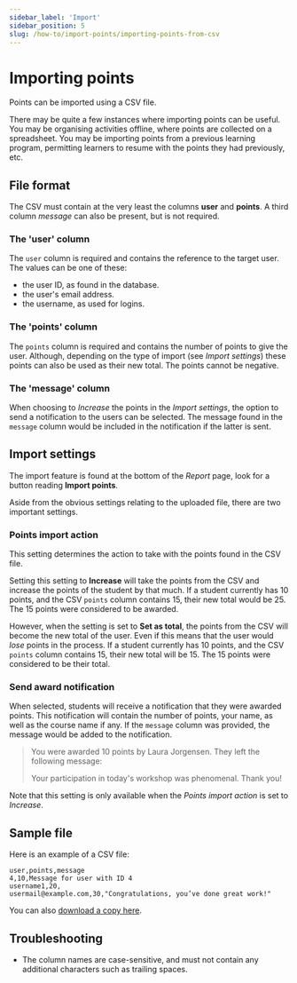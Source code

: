 ```yaml
---
sidebar_label: 'Import'
sidebar_position: 5
slug: /how-to/import-points/importing-points-from-csv
---
```


# Importing points


<RequiresXpPlus />

Points can be imported using a CSV file.

There may be quite a few instances where importing points can be useful. You may be organising activities offline, where points are collected on a spreadsheet. You may be importing points from a previous learning program, permitting learners to resume with the points they had previously, etc.

## File format

The CSV must contain at the very least the columns **user** and **points**. A third column _message_ can also be present, but is not required.

### The 'user' column

The `user` column is required and contains the reference to the target user. The values can be one of these:

- the user ID, as found in the database.
- the user's email address.
- the username, as used for logins.

### The 'points' column

The `points` column is required and contains the number of points to give the user. Although, depending on the type of import (see _Import settings_) these points can also be used as their new total. The points cannot be negative.

### The 'message' column

When choosing to _Increase_ the points in the _Import settings_, the option to send a notification to the users can be selected. The message found in the `message` column would be included in the notification if the latter is sent.

## Import settings

The import feature is found at the bottom of the _Report_ page, look for a button reading **Import points**.

Aside from the obvious settings relating to the uploaded file, there are two important settings.

### Points import action

This setting determines the action to take with the points found in the CSV file.

Setting this setting to **Increase** will take the points from the CSV and increase the points of the student by that much. If a student currently has 10 points, and the CSV `points` column contains 15, their new total would be 25. The 15 points were considered to be awarded.

However, when the setting is set to **Set as total**, the points from the CSV will become the new total of the user. Even if this means that the user would _lose_ points in the process. If a student currently has 10 points, and the CSV `points` column contains 15, their new total will be 15. The 15 points were considered to be their total.

### Send award notification

When selected, students will receive a notification that they were awarded points. This notification will contain the number of points, your name, as well as the course name if any. If the `message` column was provided, the message would be added to the notification.

> You were awarded 10 points by Laura Jorgensen. They left the following message:
>
> Your participation in today's workshop was phenomenal. Thank you!

Note that this setting is only available when the _Points import action_ is set to _Increase_.

## Sample file

Here is an example of a CSV file:

```
user,points,message
4,10,Message for user with ID 4
username1,20,
usermail@example.com,30,"Congratulations, you’ve done great work!"
```

You can also [download a copy here](points-import.csv).

## Troubleshooting

- The column names are case-sensitive, and must not contain any additional characters such as trailing spaces.
